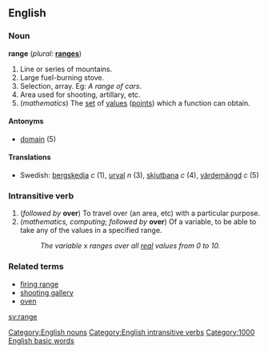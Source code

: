 ==English==

===Noun===
[[Category:English nouns]]
'''range''' (''plural:'' '''[[ranges]]''')
# Line or series of mountains.
# Large fuel-burning stove.
# Selection, array. Eg: ''A range of cars''.
# Area used for shooting, artillary, etc.
# (''mathematics'') The [[set]] of [[values]] ([[points]]) which a function can obtain.

==== Antonyms ====
*[[domain]] (5)

==== Translations ====
*Swedish:  [[bergskedja]] ''c'' (1), [[urval]] ''n'' (3), [[skjutbana]] ''c'' (4), [[värdemängd]] ''c'' (5)

===Intransitive verb===
[[Category:English intransitive verbs]]
{{en-infl-reg-other-e|rang|e}}
# (''followed by'' '''over''') To travel over (an area, etc) with a particular purpose.
# (''mathematics, computing''; ''followed by'' '''over''') Of a variable, to be able to take any of the values in a specified range.
#:''The variable'' x ''ranges over all [[real]] values from 0 to 10.''

===Related terms===
*[[firing range]]
*[[shooting gallery]]
*[[oven]]

[[Category:1000 English basic words]]
[[sv:range]]